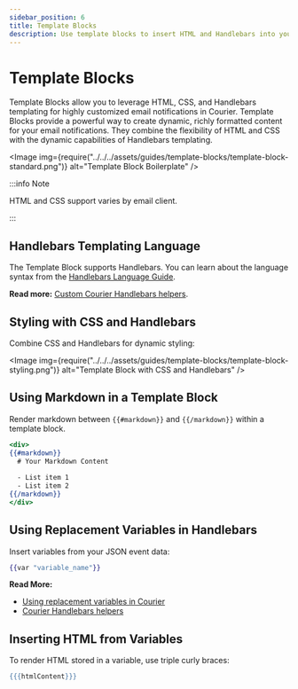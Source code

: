 ```yaml
---
sidebar_position: 6
title: Template Blocks
description: Use template blocks to insert HTML and Handlebars into your notification.
---
```



# Template Blocks

Template Blocks allow you to leverage HTML, CSS, and Handlebars templating for highly customized email notifications in Courier.
Template Blocks provide a powerful way to create dynamic, richly formatted content for your email notifications. 
They combine the flexibility of HTML and CSS with the dynamic capabilities of Handlebars templating.

<Image
  img={require("../../../assets/guides/template-blocks/template-block-standard.png")}
  alt="Template Block Boilerplate"
/>

:::info Note

HTML and CSS support varies by email client.

:::

## Handlebars Templating Language

The Template Block supports Handlebars. You can learn about the language syntax from the [Handlebars Language Guide](https://handlebarsjs.com/guide/#language-features).

**Read more:** [Custom Courier Handlebars helpers](../notification-designer/handlebars-helpers.mdx).

## Styling with CSS and Handlebars

Combine CSS and Handlebars for dynamic styling:

<Image
img={require("../../../assets/guides/template-blocks/template-block-styling.png")}
alt="Template Block with CSS and Handlebars"
/>

## Using Markdown in a Template Block 

Render markdown between `{{#markdown}}` and `{{/markdown}}` within a template block.

```handlebars
<div>
{{#markdown}}
  # Your Markdown Content
  
  - List item 1
  - List item 2
{{/markdown}}
</div>
```

## Using Replacement Variables in Handlebars

Insert variables from your JSON event data:

```handlebars
{{var "variable_name"}}
```

**Read More:**

- [Using replacement variables in Courier](../variables/inserting-variables.mdx)
- [Courier Handlebars helpers](../notification-designer/handlebars-helpers.mdx)

## Inserting HTML from Variables

To render HTML stored in a variable, use triple curly braces:

```handlebars
{{{htmlContent}}}
```